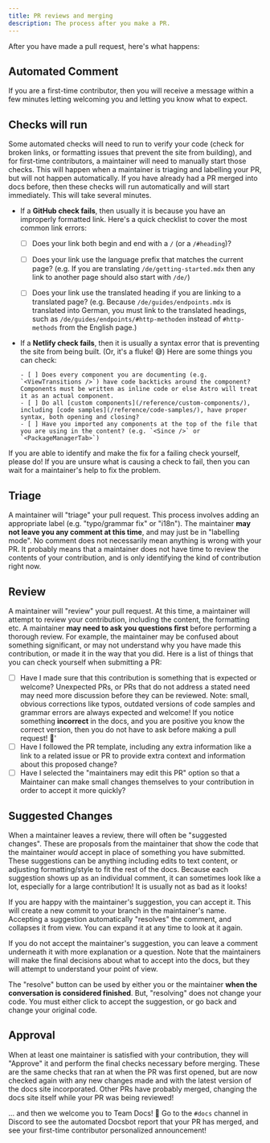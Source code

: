 ```yaml
---
title: PR reviews and merging
description: The process after you make a PR.
---
```


After you have made a pull request, here's what happens:

## Automated Comment 

If you are a first-time contributor, then you will receive a message within a few minutes letting welcoming you and letting you know what to expect.

## Checks will run

Some automated checks will need to run to verify your code (check for broken links, or formatting issues that prevent the site from building), and for first-time contributors, a maintainer will need to manually start those checks. This will happen when a maintainer is triaging and labelling your PR, but will not happen automatically. If you have already had a PR merged into docs before, then these checks will run automatically and will start immediately. This will take several minutes.

- If a **GitHub check fails**, then usually it is because you have an improperly formatted link. Here's a quick checklist to cover the most common link errors:

    - [ ] Does your link both begin and end with a `/` (or a `/#heading`)?
    - [ ] Does your link use the language prefix that matches the current page? (e.g. If you are translating `/de/getting-started.mdx` then any link to another page should also start with `/de/`)
    - [ ] Does your link use the translated heading if you are linking to a translated page? (e.g. Because `/de/guides/endpoints.mdx` is translated into German, you must link to the translated headings, such as `/de/guides/endpoints/#http-methoden` instead of `#http-methods` from the English page.)


- If a **Netlify check fails**, then it is usually a syntax error that is preventing the site from being built. (Or, it's a fluke! 😅) Here are some things you can check:

      - [ ] Does every component you are documenting (e.g. `<ViewTransitions />`) have code backticks around the component? Components must be written as inline code or else Astro will treat it as an actual component.
      - [ ] Do all [custom components](/reference/custom-components/), including [code samples](/reference/code-samples/), have proper syntax, both opening and closing? 
      - [ ] Have you imported any components at the top of the file that you are using in the content? (e.g. `<Since />` or `<PackageManagerTab>`)

If you are able to identify and make the fix for a failing check yourself, please do! If you are unsure what is causing a check to fail, then you can wait for a maintainer's help to fix the problem.

## Triage

A maintainer will "triage" your pull request. This process involves adding an appropriate label (e.g. "typo/grammar fix" or "i18n"). The maintainer **may not leave you any comment at this time**, and may just be in "labelling mode". No comment does not necessarily mean anything is wrong with your PR. It probably means that a maintainer does not have time to review the contents of your contribution, and is only identifying the kind of contribution right now.

## Review 

A maintainer will "review" your pull request. At this time, a maintainer will attempt to review your contribution, including the content, the formatting etc. A maintainer **may need to ask you questions first** before performing a thorough review. For example, the maintainer may be confused about something significant, or may not understand why you have made this contribution, or made it in the way that you did. Here is a list of things that you can check yourself when submitting a PR:

  - [ ] Have I made sure that this contribution is something that is expected or welcome? Unexpected PRs, or PRs that do not address a stated need may need more discussion before they can be reviewed. Note: small, obvious corrections like typos, outdated versions of code samples and grammar errors are always expected and welcome! If you notice something **incorrect** in the docs, and you are positive you know the correct version, then you do not have to ask before making a pull request! 🙌'
  - [ ] Have I followed the PR template, including any extra information like a link to a related issue or PR to provide extra context and information about this proposed change?
  - [ ] Have I selected the "maintainers may edit this PR" option so that a Maintainer can make small changes themselves to your contribution in order to accept it more quickly?

## Suggested Changes

When a maintainer leaves a review, there will often be "suggested changes". These are proposals from the maintainer that show the code that the maintainer *would* accept in place of something you have submitted. These suggestions can be anything including edits to text content, or adjusting formatting/style to fit the rest of the docs. Because each suggestion shows up as an individual comment, it can sometimes look like a lot, especially for a large contribution! It is usually not as bad as it looks!

If you are happy with the maintainer's suggestion, you can accept it. This will create a new commit to your branch in the maintainer's name. Accepting a suggestion automatically "resolves" the comment, and collapses it from view. You can expand it at any time to look at it again.

If you do not accept the maintainer's suggestion, you can leave a comment underneath it with more explanation or a question. Note that the maintainers will make the final decisions about what to accept into the docs, but they will attempt to understand your point of view.

The "resolve" button can be used by either you or the maintainer **when the conversation is considered finished**. But, "resolving" does not change your code. You must either click to accept the suggestion, or go back and change your original code.

## Approval

When at least one maintainer is satisfied with your contribution, they will "Approve" it and perform the final checks necessary before merging. These are the same checks that ran at when the PR was first opened, but are now checked again with any new changes made and with the latest version of the docs site incorporated. Other PRs have probably merged, changing the docs site itself while your PR was being reviewed!

... and then we welcome you to Team Docs! 🥳 Go to the `#docs` channel in Discord to see the automated Docsbot report that your PR has merged, and see your first-time contributor personalized announcement!